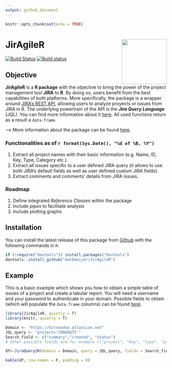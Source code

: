 ```yaml
---
output: github_document
---
```


```r
knitr::opts_chunk$set(echo = TRUE)
```

# JirAgileR<img src="man/figures/logo.png" align="right" height=140/>

[![Build Status](https://travis-ci.org/matbmeijer/JirAgileR.svg?branch=master)](https://travis-ci.org/matbmeijer/JirAgileR) [![Build status](https://ci.appveyor.com/api/projects/status/b3fole2aw1qsw2x9?svg=true)](https://ci.appveyor.com/project/matbmeijer/jiragiler)


## Objective

**JirAgileR** is a **R package** with the objective to bring the power of the project management tool **JIRA** to **R**. By doing so, users benefit from the best capabilities of both platforms. More specifically, the package is a wrapper around [JIRA's REST API](https://developer.atlassian.com/server/jira/platform/rest-apis/), allowing users to analyze proyects or issues from JIRA in R. The underlying powertrain of the API is the *__Jira Query Language__ (JQL)*. You can find more information about it [here](https://confluence.atlassian.com/jiracore/blog/2015/07/search-jira-like-a-boss-with-jql). All used functions return as a result a `data.frame`.

--> More information about the package can be found [here](https://matbmeijer.github.io/JirAgileR/).


### Functionalities as of `r format(Sys.Date(), "%d of %B, %Y")`
1. Extract all project names with their basic information (e.g. Name, ID, Key, Type, Category etc.).
2. Extract all issues specific to a user defined JIRA query (it allows to use both JIRA's default fields as well as user defined custom JIRA fields).
3. Extract comments and comments' details from JIRA issues.

### Roadmap

1. Define integrated *Reference Classes* within the package
2. Include *pipes* to facilitate analysis
3. Include plotting graphs

## Installation

You can install the latest release of this package from [Github](https://github.com/matbmeijer/JirAgileR) with the following commands in `R`:

```r
if (!require("devtools")) install.packages("devtools")
devtools::install_github("matbmeijer/JirAgileR")
```

## Example

This is a basic example which shows you how to obtain a simple table of issues of a project and create a tabular report. You will need a username and your password to authenticate in your domain. Possible fields to obtain (which will populate the `data.frame` columns) can be found [here](https://confluence.atlassian.com/adminjiraserver071/issue-fields-and-statuses-802592413.html).

``` r
library(JirAgileR, quietly = T)
library(knitr, quietly = T)

Domain <- "https://bitvoodoo.atlassian.net"
JQL_query <- "project='CONGRATS'"
Search_field <- c("summary","created", "status")
# Other possible fields are for example c("project", "key", "type", "priority", "resolution", "labels", "description", "links")

df<-JiraQuery2R(domain = Domain, query = JQL_query, fields = Search_field)

kable(df, row.names = F, padding = 0)

```
